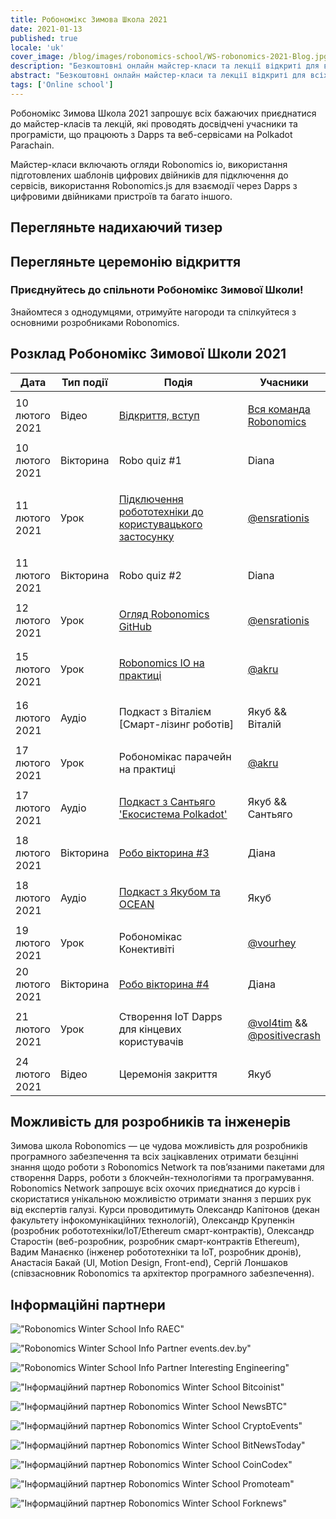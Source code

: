 ```yaml
---
title: Робономікс Зимова Школа 2021
date: 2021-01-13
published: true
locale: 'uk'
cover_image: /blog/images/robonomics-school/WS-robonomics-2021-Blog.jpg
description: "Безкоштовні онлайн майстер-класи та лекції відкриті для всіх бажаючих. Спробуйте створити Dapps та веб-сервіси для IoT на Polkadot Parachain під час Робономікс Зимової Школи 2021 (з 10 по 24 лютого)"
abstract: "Безкоштовні онлайн майстер-класи та лекції відкриті для всіх бажаючих. Спробуйте створити Dapps та веб-сервіси для IoT на Polkadot Parachain під час Робономікс Зимової Школи з 10 по 24 лютого 2021 року"
tags: ['Online school']
---
```


<PostExpiredInfo/>

Робономікс Зимова Школа 2021 запрошує всіх бажаючих приєднатися до майстер-класів та лекцій, які проводять досвідчені учасники та програмісти, що працюють з Dapps та веб-сервісами на Polkadot Parachain.

Майстер-класи включають огляди Robonomics io, використання підготовлених шаблонів цифрових двійників для підключення до сервісів, використання Robonomics.js для взаємодії через Dapps з цифровими двійниками пристроїв та багато іншого.

## Перегляньте надихаючий тизер

<section class="animate-inside">

<YouTube id="https://youtu.be/RbNJ4ozUGXE" posterQuality="max"/>

</section>

## Перегляньте церемонію відкриття

<section class="animate-inside">

<YouTube id="https://youtu.be/kQaSwNYHJQ8E" posterQuality="max"/>

</section>

<section class="animate-inside">
<TextCard icon="/icons/icon-forum.png" link="https://discord.gg/5UWNGNaAUf">

### Приєднуйтесь до спільноти Робономікс Зимової Школи!
Знайомтеся з однодумцями, отримуйте нагороди та спілкуйтеся з основними розробниками Robonomics.

</TextCard>
</section>

## Розклад Робономікс Зимової Школи 2021

<table class="mobile fullwidth">
<thead>
<tr>
<th style="width:110px">Дата</th>
<th style="width:110px">Тип події</th>
<th style="min-width:190px">Подія</th>
<th>Учасники</th>
</tr>
</thead>
<tbody>

<tr>
<td data-th="THE OPENING CEREMONY">10 лютого 2021</td>
<td>Відео</td>
<td data-th="Watchthe video:">

[Відкриття, вступ](https://wiki.robonomics.network/docs/wschool2021-intro)

</td>
<td data-th="Contributors:">

[Вся команда Robonomics](https://github.com/airalab)

</td>
</tr>

<tr>
<td data-th="ROBO QUIZ #1">10 лютого 2021</td>
<td>Вікторина</td>
<td>Robo quiz #1</td>
<td data-th="Contributors:">Diana</td>
</tr>

<tr>
<td data-th="CONNECT ROBOTICS TO USER APP">11 лютого 2021</td>
<td>Урок</td>
<td data-th="Go throw the lesson:">

[Підключення робототехніки до користувацького застосунку](https://wiki.robonomics.network/docs/wschool2021-connect-robotics-to-user-app/)

</td>
<td data-th="Contributor:">

[@ensrationis](https://github.com/ensrationis)

</td>
</tr>

<tr>
<td data-th="ROBO QUIZ #2">11 лютого 2021</td>
<td>Вікторина</td>
<td>Robo quiz #2</td>
<td data-th="Contributors:">Diana</td>
</tr>

<tr>
<td data-th="ROBONOMICS GITHUB OVERVIEW">12 лютого 2021</td>
<td>Урок</td>
<td data-th="Go throw the lesson:">

[Огляд Robonomics GitHub](https://wiki.robonomics.network/docs/wschool2021-robonomics-github-overview)

</td>
<td data-th="Contributor:">

[@ensrationis](https://github.com/ensrationis)

</td>
</tr>

<tr>
<td data-th="ROBONOMICS IO IN PRACTICE">15 лютого 2021</td>
<td>Урок</td>
<td data-th="Go throw the lesson:">

[Robonomics IO на практиці](https://wiki.robonomics.network/docs/wschool2021-robonomics-io-in-practice)

</td>
<td data-th="Contributor:">

[@akru](https://github.com/akru)

</td>
</tr>

<tr>
<td data-th="PODCAST with Vitaly [Smart-lease of Robots]">16 лютого 2021</td>
<td>Аудіо</td>
<td data-th="Аудіо на Youtube:">

Подкаст з Віталієм [Смарт-лізинг роботів]

</td>
<td data-th="Автор:">Якуб && Віталій</td>
</tr>


<tr>
<td data-th="РОБОНОМІКАС ПАРАЧЕЙН НА ПРАКТИЦІ">17 лютого 2021</td>
<td>Урок</td>
<td>Робономікас парачейн на практиці</td>
<td data-th="Автор:">

[@akru](https://github.com/akru)

</td>
</tr>

<tr>
<td data-th="ПОДКАСТ з Сантьяго 'Екосистема Polkadot'">17 лютого 2021</td>
<td>Аудіо</td>
<td data-th="Аудіо на Youtube:">

[Подкаст з Сантьяго 'Екосистема Polkadot'](https://url.today/74)

</td>
<td data-th="Автори:">Якуб && Сантьяго</td>
</tr>


<tr>
<td data-th="РОБО ВІКТОРИНА #3">18 лютого 2021</td>
<td>Вікторина</td>
<td data-th="Приєднуйтесь у Discord:">

[Робо вікторина #3](https://discord.gg/5UWNGNaAUf)

</td>
<td data-th="Автори:">Діана</td>
</tr>

<tr>
<td data-th="ПОДКАСТ з Якубом та OCEAN">18 лютого 2021</td>
<td>Аудіо</td>
<td>

[Подкаст з Якубом та OCEAN](https://url.today/75)

</td>
<td data-th="Автори:">Якуб</td>
</tr>


<tr>
<td data-th="РОБОНОМІКАС КОНЕКТИВІТІ">19 лютого 2021</td>
<td>Урок</td>
<td>Робономікас Конективіті</td>
<td data-th="Автор:">

[@vourhey](https://github.com/Vourhey)

</td>
</tr>

<tr>
<td data-th="РОБО ВІКТОРИНА #4">20 лютого 2021</td>
<td>Вікторина</td>
<td data-th="Приєднуйтесь у Discord:">

[Робо вікторина #4](https://discord.gg/5UWNGNaAUf)

</td>
<td data-th="Автори:">Діана</td>
</tr>


<tr>
<td data-th="BUILD IOT DAPPS FOR END USERS">21 лютого 2021</td>
<td>Урок</td>
<td>Створення IoT Dapps для кінцевих користувачів</td>
<td data-th="Contributors:">

[@vol4tim](https://github.com/vol4tim) && [@positivecrash](https://github.com/positivecrash)

</td>
</tr>

<tr>
<td data-th="CLOSING CEREMONY">24 лютого 2021</td>
<td>Відео</td>
<td>Церемонія закриття</td>
<td data-th="Contributors:">Якуб</td>
</tr>

</tbody>
</table>


## Можливість для розробників та інженерів

Зимова школа Robonomics — це чудова можливість для розробників програмного забезпечення та всіх зацікавлених отримати безцінні знання щодо роботи з Robonomics Network та пов’язаними пакетами для створення Dapps, роботи з блокчейн-технологіями та програмування. Robonomics Network запрошує всіх охочих приєднатися до курсів і скористатися унікальною можливістю отримати знання з перших рук від експертів галузі. Курси проводитимуть Олександр Капітонов (декан факультету інфокомунікаційних технологій), Олександр Крупенкін (розробник робототехніки/IoT/Ethereum смарт-контрактів), Олександр Старостін (веб-розробник, розробник смарт-контрактів Ethereum), Вадим Манаєнко (інженер робототехніки та IoT, розробник дронів), Анастасія Бакай (UI, Motion Design, Front-end), Сергій Лоншаков (співзасновник Robonomics та архітектор програмного забезпечення).


## Інформаційні партнери

<section class="grid-4 animate-inside">

<TextCard orientation="vertical" link="https://raec.ru" classList="pin">

!["Robonomics Winter School Info RAEC"](/blog/images/robonomics-school/raec.png)

</TextCard>

<TextCard orientation="vertical" link="https://events.dev.by/robonomics-winter-school">

!["Robonomics Winter School Info Partner events.dev.by"](/blog/images/robonomics-school/dev-logo-brand.png)

</TextCard>

<TextCard orientation="vertical" link="https://interestingengineering.com/events/robonomics-winter-school-2021">

!["Robonomics Winter School Info Partner Interesting Engineering"](/blog/images/robonomics-school/interestingengineering.png)

</TextCard>

<TextCard orientation="vertical" link="https://bitcoinist.com/robonomics-winter-school-2021-master-classes-and-lectures-open-for-attendees/">

!["Інформаційний партнер Robonomics Winter School Bitcoinist"](/blog/images/robonomics-school/bitcoinist.png)

</TextCard>

<TextCard orientation="vertical" link="https://www.newsbtc.com/press-releases/robonomics-winter-school-2021-master-classes-and-lectures-open-for-attendees/">

!["Інформаційний партнер Robonomics Winter School NewsBTC"](/blog/images/robonomics-school/newsbtc.jpg)

</TextCard>

<TextCard orientation="vertical" link="https://cryptoevents.global/">

!["Інформаційний партнер Robonomics Winter School CryptoEvents"](/blog/images/robonomics-school/cryptoevents-logo.png)

</TextCard>

<TextCard orientation="vertical" link="https://bitnewstoday.com">

!["Інформаційний партнер Robonomics Winter School BitNewsToday"](/blog/images/robonomics-school/BNT.png)

</TextCard>

<TextCard orientation="vertical" link="https://coincodex.com/">

!["Інформаційний партнер Robonomics Winter School CoinCodex"](/blog/images/robonomics-school/coincodex.png)

</TextCard>

<TextCard orientation="vertical" link="https://www.youtube.com/channel/UCrvyFYM29oQ-EAejZgYqmWA">

!["Інформаційний партнер Robonomics Winter School Promoteam"](/blog/images/robonomics-school/Promoteam.png)

</TextCard>

<TextCard orientation="'vertical'" link="https://forknews.io/">

!["Інформаційний партнер Robonomics Winter School Forknews"](/blog/images/robonomics-school/forknews_io.png)

</TextCard>

</section>
